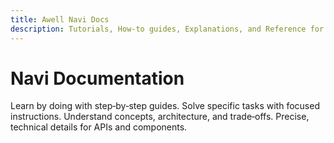 ```yaml
---
title: Awell Navi Docs
description: Tutorials, How‑to guides, Explanations, and Reference for Navi.
---
```


# Navi Documentation

<Columns cols={2} className="mt-6">
  <Card title="Tutorials" href="/navi/tutorials/quickstart" icon="play">
    Learn by doing with step‑by‑step guides.
  </Card>
  <Card title="How‑to guides" href="/navi/how-to/branding-and-theming" icon="wrench">
    Solve specific tasks with focused instructions.
  </Card>
  <Card title="Explanation" href="/navi/explanations/architecture-overview" icon="lightbulb">
    Understand concepts, architecture, and trade‑offs.
  </Card>
  <Card title="Reference" href="/navi/reference/events" icon="book">
    Precise, technical details for APIs and components.
  </Card>
</Columns>



